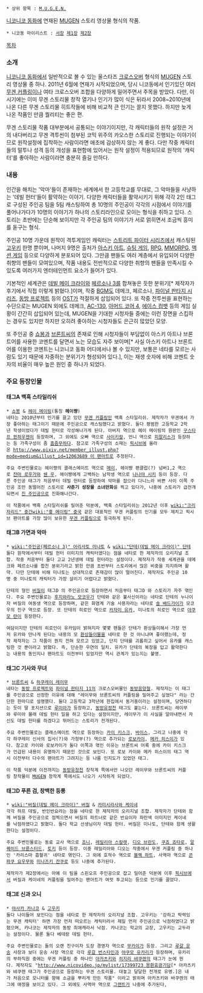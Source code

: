  * 상위 항목 : [[M.U.G.E.N.]]

[[니코니코 동화]]에 연재된 [[MUGEN]] 스토리 영상물 형식의 작품.
 * 니코동 마이리스트 : [http://www.nicovideo.jp/mylist/17450228 서장] [http://www.nicovideo.jp/mylist/30842279 제1장] [http://www.nicovideo.jp/mylist/35113904 제2장]

[[목차]]

=== 소개 ===
[[니코니코 동화]]에서 일반적으로 볼 수 있는 올스타즈 [[크로스오버]] 형식의 [[MUGEN]] 스토리 영상물 중 하나.
2011년 6월에 연재가 시작되었으며, 당시 니코동에서 인기있던 여러 [[무겐 커플링]]이나 여타 크로스오버 조합을 다양하게 밀어주면서 주목을 받았다. 다만, 이 시기에는 이미 무겐 스토리물 창작 열기나 인기가 많이 식은 뒤라서 2008~2010년에 나온 다른 무겐 스토리물 히트작들에 비해 비교적 큰 인기는 끌지 못했다. 하지만 늦게 나온 작품인 만큼 퀄리티는 좋은 편.

무겐 스토리물 작품 대부분에서 공통되는 이야기이지만, 각 캐릭터들의 원작 설정은 거의 내다버리고 무겐 격투씬이 첨부된 코믹 위주의 카오스한 스토리로 진행되는 이야기이므로 원작설정에 집착하는 사람이라면 애초에 감상하지 않는 게 좋다. 다만 작중 캐릭터들의 말투나 성격 등의 개성을 표현함에 있어서는 원작 설정이 적용되므로 원작의 '캐릭터'를 좋아하는 사람이라면 충분히 즐길 만하다.

=== 내용 ===
인간을 해치는 '악마'들이 존재하는 세계에서 한 고등학교를 무대로, 그 악마들을 사냥하는 '데빌 헌터'들이 활약하는 이야기.
다양한 캐릭터들을 활약시키기 위해 각각 2인 태그로 구성된 주인공 팀을 5팀 캐스팅하여 총 10명의 주인공이 각각의 시점에서 이야기를 풀어나가다가 10명의 이야기가 하나의 스토리라인으로 모이는 형식을 취하고 있다. 스토리는 초반에는 단순해 보이지만 각 주인공 팀의 이야기가 서로 얽히면서 조금씩 흥미를 돋구는 형식.

주인공 10명 가운데 원작이 격투게임인 캐릭터는 [[스트리트 파이터 시리즈]]에서 캐스팅된 [[고우키]] 한명 뿐이며, 나머지 9명은 출처가 [[아스키 아트]], [[슈팅 게임]], [[RPG]], [[MMORPG]], [[액션 게임]] 등으로 다양하게 분포되어 있다. 그만큼 팬들도 여러 계층에서 유입되어 다양한 취향의 팬들이 모여있으며, 작품 내용도 전반적으로 다양한 취향의 팬들을 만족시킬 수 있도록 여러가지 엔터테인먼트 요소가 들어가 있다.

기본적인 세계관은 [[데빌 메이 크라이]]와 [[페르소나 3]]를 합쳐놓은 듯한 분위기[* 제작자가 후기에서 직접 이렇게 밝혔다.]이며, 작중 [[BGM]]도 데메크, 페르소나, [[파이널 판타지 시리즈]], [[동방 프로젝트]] 등의 [[OST]]가 적절하게 삽입되어 있다. 또 작중 전투씬을 표현하는 수단으로는 MUGEN 외에도 데메크, [[AC-130]], [[아머드 코어 4]], [[에이스 컴뱃]] 등의 게임 실황이 간간히 삽입되어 있는데, MUGEN을 기대한 시청자들 중에는 이런 장면을 스킵하는 경우도 있지만 하지만 오히려 좋아하는 시청자들도 은근히 많았던 모양.

또 주인공 중 [[아스키 아트/캐릭터#s-3|쇼봉]]과 [[브론트씨]]의 존재로 인해 시청자들이 부담없이 아스키 아트나 브론트어를 사용한 코멘트를 달면서 노는 모습도 자주 보이며[* 사실 아스키 아트나 브론트어를 이용한 코멘트는 니코니코 동화 어디에서나 볼 수 있지만, 보통은 네타를 모르는 사람도 있기 때문에 자중하는 분위기가 형성되어 있다.], 이는 재생 숫자에 비해 코멘트 숫자의 비율이 매우 높은 원인 중 하나가 되었다.

=== 주요 등장인물 ===
==== 태그A '''백흑 스타일리쉬''' ====
 * [[아스키 아트/캐릭터#s-3|쇼봉]] & [[동방 프로젝트/무겐 캐릭터#s-2.25|헤이 메이링]](통칭 '''헤이쨩''')
 네타는 2010년부터 인기를 끌고 있던 [[무겐 커플링]]인 백흑 스타일리쉬. 제작자가 무겐에서 가장 좋아하는 태그이기 때문에 주인공으로 캐스팅했다고 밝혔다. 둘다 평범한 고등학교 2학년 학생이었다가 데빌 헌터로 각성해나가게 된다. 아버지 역으로 헤이 메이링의 원판인 [[구스타프 뮌하우젠(M.U.G.E.N.)|구스타프 뮌하우젠]]이 등장하며, 그 외에도 오빠 역으로 [[The King of Fighters Memorial#s-4.1|사이키칼]], 언니 역으로 [[동방 프로젝트/무겐 캐릭터#s-2.26|피잘리스]]가 등장하는 등 가족구성이 좀 [[흠좀무]]하다. 참고로 가족구성의 소재는 [[픽시브]]에 올라온 [[http://www.pixiv.net/member_illust.php?mode=medium&illust_id=12063689 이 팬아트]]로 추정된다.

 주요 주변인물로는 헤이쨩의 클래스메이트 역으로 [[메이(길티기어 시리즈)|메이]], 헤이쨩 팬클럽(?) 넘버1,2 역으로 [[잔마 로우가]]와 [[쉔 우]], 헤이쨩에게 고백하는 남학생 역으로 [[나나야 시키]] 등이 등장. 다른 주인공 태그가 처음부터 데빌 헌터로 등장하여 악마를 잡으러 다니느라 바쁜 사이 이쪽 주인공 조만 동떨어진 스토리로 '''사춘기 성장물 소녀만화'''를 찍고 있다가, 나중에 스토리가 급전개되면서 [[진 주인공]]으로 진화해나간다.

 이 작품에서 백흑 스타일리쉬를 밀어준 덕분에, 백흑 스타일리쉬는 2012년 이후 [[wiki:"크리자리드" 중간]][[wiki:"홍 메이링" 중국]] 같은 대표적인 무겐 커플링의 인기를 모두 제치고 픽시브 팬아트를 가장 많이 보유한 [[무겐 커플링]]으로 등극하게 된다.

==== 태그B '''가면과 악마''' ====
 * [[wiki:"주인공(페르소나 3)" 아리사토 미나토]] & [[wiki:"단테(데빌 메이 크라이)" 단테]]
 둘다 원작에서부터 데빌 헌터 이미지의 캐릭터였다는 점을 네타로 한 제작자의 오리지널 조합. 작중 처음부터 둘다 고교 2년생에 데빌 헌터라는 설정이다. 제작자가 작중 세계관을 데메크와 페르소나를 합친 분위기라고 밝힌 만큼 초반부터 스토리에서 많은 비중을 차지하며 활약. 다만 단테에 비해 미나토는 상대적으로 존재감이 많이 떨어진다. 제작자도 주인공 10명 중 미나토의 캐릭터가 가장 살리기 어렵다고 밝혔다.

 단테의 형인 [[버질(데빌 메이 크라이)|버질]]이 태그D 의 주인공으로 등장하면서 처음부터 태그D 와 스토리가 자주 엮인다. 주요 주변인물로는 [[후지와라노 모코우]]가 단테와 같은 불사신이라는 네타로 단테의 누나이자 버질의 여동생 역으로 등장하며, 같은 화염계 기술 사용자라는 네타로 [[솔 배드가이]]가 모코우의 친구 역으로 등장. 또 단테의 히로인 역으로 [[카자미 유카]], 미나토의 히로인 역으로 [[야쿠모 란]]이 등장한다.

 여담이지만 단테의 히로인이 유카임이 밝혀지자 몇몇 팬들은 단테가 환상들이해서 가장 먼저 유카와 만나게 된다는 내용의 모 [[환상들이]]물을 네타로 한 것 아니냐며 좋아했는데, 정작 제작자는 그 작품이 뭔지 전혀 모르고 있었고, 단지 단테를 괴롭히고 싶어서 유카를 캐스팅한 것 뿐이라고 밝혔다. 즉, 단순한 우연의 일치. 유카가 단테의 복장을 입고 활약한다는 내용의 동인지나 팬아트도 이전부터 있었지만 역시 관계가 있는지는 불명.

==== 태그C '''기사와 무녀''' ====
 * [[브론트씨]] & [[하쿠레이 레이무]]
 네타는 [[동방 프로젝트]]와 [[파이널 판타지 11]]의 크로스오버물인 [[동방음양철]]. 제작자는 이 태그를 주인공으로 선정한 이유에 대해 "레이무와 브론트씨의 커플링을 밀어주고 싶었다" 라는 간단한 한마디로 설명했다. 둘다 고등학교 3학년에 한집에서 동거중이라는 설정이며, 당연하다는 듯이 딸 포지션으로 [[루미아]]가 등장하고, [[동방유정천]] 태그도 붙는다. 브론트씨는 레이무와 루미아 몰래 데빌 헌터 일을 하고 있다는 설정이지만, 레이무가 이 사실을 알아내면서 자신도 데빌 헌터를 하겠다고 뛰어드는 스토리가 전개된다.

 주요 주변인물로는 클래스메이트 역으로 등장하는 [[카이 키스크]], [[바이스(아르카나 하트)|바이스]], 그리고 나중에 각각 하쿠레이 신사의 집사(?)와 가정부(?) 역으로 추가되는 [[로보카이]], [[메카 히스이]]가 있다. 참고로 카이와 로보카이가 둘다 이쪽과 엮인 이유는 브론트씨 어록 중에 카이 키스크가 언급된 내용이 유명하기 때문인 것으로 보인다. 또 로보 카이와 메카 히스이의 태그 역시 이전부터 다수의 팬아트가 그려지는 등 나름 인지도가 있었던 태그.

 이 작품 덕분에 이전까지는 [[동방유정천]] 창작계 쪽에서만 나오던 레이무와 브론트씨의 커플링 창작물이 [[MUGEN]] 창작계 쪽에서도 나오기 시작하게 되었다.

==== 태그D '''푸른 검, 창백한 등롱''' ====
 * [[wiki:"버질(데빌 메이 크라이)" 버질]] & [[카미시라사와 케이네]]
 각각 하프 데빌, 반인반요라는 점을 네타로 한 제작자의 오리지널 조합. 제작자가 단테와 함께 버질을 주인공으로 점찍으면서 버질의 파트너로 같은 반요이자 파란색 이미지인 케이네를 낙점하였다고 밝혔다. 둘다 학교 선생님이자 데빌 헌터. 버질은 미나토, 단테와 함께 생활한다는 설정이다.

 주요 주변인물로는 동료 교사 역으로 [[죠니(길티기어)|죠니]], [[레밀리아 스칼렛]], [[디오 브란도]], [[쿠죠 죠타로]], [[알퀘이드 브륜스터드]], [[토키(북두의 권)|토키]] 등이 등장. 이중 레밀리아와 디오는 작중에서 무겐 커플링 중 하나인 '카리스마 흡혈귀' 네타로 엮인다. 그 외에 호적수 역으로 [[블랙 하트]], 사역마 역으로 [[콘파쿠 요우무]]와 [[미나즈키 잔쿠로]] 등도 나중에 추가된다.

 제작자가 제2장에서는 아예 이 팀을 스핀오프 주인공으로 잡고 밀어준 덕분에 이후 [[픽시브]]에서 버질과 케이네의 커플링을 밀어주는 팬아트가 여럿 투고되는 등으로 인기를 끌었다.

==== 태그E '''신과 오니''' ====
 * [[야사카 카나코]] & [[고우키]]
 둘다 나이들어 보인다는 점을 네타로 한 제작자의 오리지널 조합. 고우키는 '강하고 박력있는 무겐 캐릭터' 하면 가장 먼저 떠오르는 캐릭터라서 제일 먼저 주인공으로 낙점하였다고 밝혔으며, 카나코는 제작자의 동방 최애캐라서 낙점. 카나코는 학교의 교장, 고우키는 교두라는 설정이다. 물론 둘다 베테랑 데빌 헌터.

 주요 주변인물로는 둘의 오랜 친구이자 도장 경영자 역으로 [[무카이]]가 등장. 그리고 [[루갈 운송]] 사장과 보더 운송 사장 역으로 각각 [[루갈 번스타인]]과 [[야쿠모 유카리]]가 등장하며, 유카리의 부하직원 중에는 무겐 커플링 중 하나인 [[아카츠키(아카츠키 전광전기)|아카츠키]]와 [[히지리 뱌쿠렌]]의 태그가 눈에 띈다. 제작자도 "[[http://www.nicovideo.jp/mylist/17399723 몽환효광기담]][* 아카츠키와 뱌쿠렌 태그가 주인공으로 등장하는 무겐 스토리물. 대놓고 달달한 전개로 유명.]은 내가 처음으로 모니터를 향해 소금을 뿌리게 만든 작품" 이라고 밝히며 아카츠키와 바쿠렌의 태그에 애정을 보이고 있다. 그 외에도 사역마 역으로 [[그랜트]]가 나중에 추가된다,
